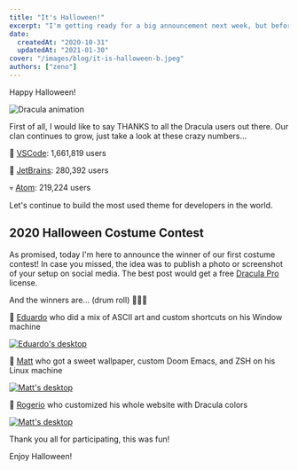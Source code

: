 ```yaml
---
title: "It's Halloween!"
excerpt: "I'm getting ready for a big announcement next week, but before we talk about that, I want to share a ton of new themes with you."
date:
  createdAt: "2020-10-31"
  updatedAt: "2021-01-30"
cover: "/images/blog/it-is-halloween-b.jpeg"
authors: ["zeno"]
---
```


Happy Halloween!

![Dracula animation](/images/blog/it-is-halloween-a.gif)

First of all, I would like to say THANKS to all the Dracula users out there. Our clan continues to grow, just take a look at these crazy numbers...

👻 [VSCode](https://marketplace.visualstudio.com/items?itemName=dracula-theme.theme-dracula): 1,661,819 users

🧟 [JetBrains](https://plugins.jetbrains.com/plugin/12275-dracula-theme): 280,392 users

💀 [Atom](https://atom.io/themes/dracula-syntax): 219,224 users

Let's continue to build the most used theme for developers in the world.

## 2020 Halloween Costume Contest

As promised, today I'm here to announce the winner of our first costume contest! In case you missed, the idea was to publish a photo or screenshot of your setup on social media. The best post would get a free [Dracula Pro](/pro) license.

And the winners are... (drum roll) 🥁🥁🥁

🥇 [Eduardo](https://twitter.com/pqDuh_/status/1322294369165234182) who did a mix of ASCII art and custom shortcuts on his Window machine

[![Eduardo's desktop](/images/blog/it-is-halloween-b.jpeg)](https://twitter.com/pqDuh_/status/1322294369165234182)

🥈 [Matt](https://www.linkedin.com/posts/activity-6727256146886893568-sZ4N/) who got a sweet wallpaper, custom Doom Emacs, and ZSH on his Linux machine

[![Matt's desktop](/images/blog/it-is-halloween-c.jpeg)](https://www.linkedin.com/posts/activity-6727256146886893568-sZ4N/)

🥉 [Rogerio](https://twitter.com/RogerioOrioli/status/1321586501625483267) who customized his whole website with Dracula colors

[![Matt's desktop](/images/blog/it-is-halloween-d.jpeg)](https://twitter.com/RogerioOrioli/status/1321586501625483267)

Thank you all for participating, this was fun!

Enjoy Halloween!

